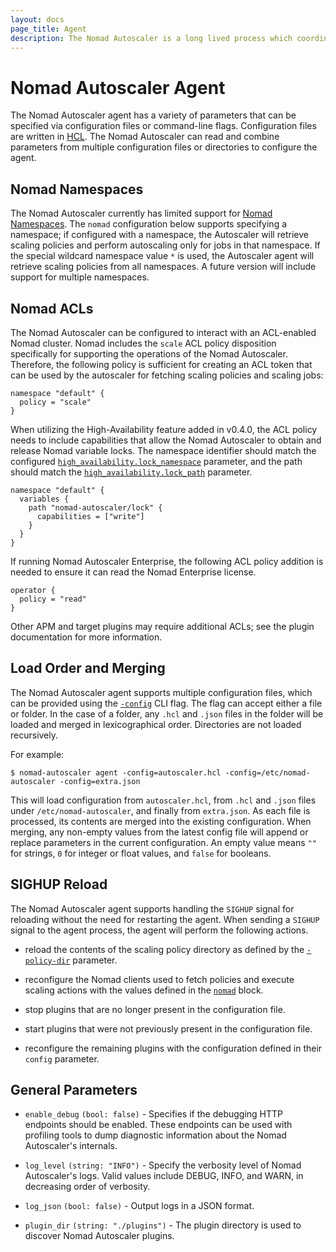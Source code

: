 ```yaml
---
layout: docs
page_title: Agent
description: The Nomad Autoscaler is a long lived process which coordinates scaling activates.
---
```


# Nomad Autoscaler Agent

The Nomad Autoscaler agent has a variety of parameters that can be specified
via configuration files or command-line flags. Configuration files are written
in [HCL][hcl_v2]. The Nomad Autoscaler can read and combine parameters from
multiple configuration files or directories to configure the agent.

## Nomad Namespaces

The Nomad Autoscaler currently has limited support for
[Nomad Namespaces][nomad_namespaces]. The `nomad` configuration below supports
specifying a namespace; if configured with a namespace, the Autoscaler will
retrieve scaling policies and perform autoscaling only for jobs in that
namespace. If the special wildcard namespace value `*` is used, the Autoscaler
agent will retrieve scaling policies from all namespaces. A future version will
include support for multiple namespaces.

## Nomad ACLs

The Nomad Autoscaler can be configured to interact with an ACL-enabled Nomad
cluster. Nomad includes the `scale` ACL policy disposition specifically for
supporting the operations of the Nomad Autoscaler. Therefore, the
following policy is sufficient for creating an ACL token that can be used by
the autoscaler for fetching scaling policies and scaling jobs:

```hcl
namespace "default" {
  policy = "scale"
}
```

When utilizing the High-Availability feature added in v0.4.0, the ACL policy
needs to include capabilities that allow the Nomad Autoscaler to obtain and release Nomad variable
locks. The namespace identifier should match the configured
[`high_availability.lock_namespace`][autoscaler_ha_lock_namespace] parameter,
and the path should match the [`high_availability.lock_path`][autoscaler_ha_lock_path]
parameter.

```hcl
namespace "default" {
  variables {
    path "nomad-autoscaler/lock" {
      capabilities = ["write"]
    }
  }
}
```

If running Nomad Autoscaler Enterprise, the following ACL policy addition is
needed to ensure it can read the Nomad Enterprise license.

```hcl
operator {
  policy = "read"
}
```

Other APM and target plugins may require additional ACLs; see the plugin documentation for more information.

## Load Order and Merging

The Nomad Autoscaler agent supports multiple configuration files, which can be
provided using the [`-config`][autoscaler_cli_config] CLI flag. The flag can
accept either a file or folder. In the case of a folder, any `.hcl` and `.json`
files in the folder will be loaded and merged in lexicographical order. Directories
are not loaded recursively.

For example:

```shell-session
$ nomad-autoscaler agent -config=autoscaler.hcl -config=/etc/nomad-autoscaler -config=extra.json
```

This will load configuration from `autoscaler.hcl`, from `.hcl` and `.json` files
under `/etc/nomad-autoscaler`, and finally from `extra.json`. As each file is
processed, its contents are merged into the existing configuration. When merging,
any non-empty values from the latest config file will append or replace
parameters in the current configuration. An empty value means `""` for strings,
`0` for integer or float values, and `false` for booleans.

## SIGHUP Reload

The Nomad Autoscaler agent supports handling the `SIGHUP` signal for reloading without the need for
restarting the agent. When sending a `SIGHUP` signal to the agent process, the agent will perform the
following actions.

- reload the contents of the scaling policy directory as defined by the [`-policy-dir`][autoscaler_cli_policy_dir]
  parameter.

- reconfigure the Nomad clients used to fetch policies and execute scaling
  actions with the values defined in the [`nomad`][autoscaler_agent_nomad]
  block.

- stop plugins that are no longer present in the configuration file.

- start plugins that were not previously present in the configuration file.

- reconfigure the remaining plugins with the configuration defined in their
  `config` parameter.

## General Parameters

- `enable_debug` `(bool: false)` - Specifies if the debugging HTTP endpoints
  should be enabled. These endpoints can be used with profiling tools to dump
  diagnostic information about the Nomad Autoscaler's internals.

- `log_level` `(string: "INFO")` - Specify the verbosity level of Nomad
  Autoscaler's logs. Valid values include DEBUG, INFO, and WARN, in decreasing
  order of verbosity.

- `log_json` `(bool: false)` - Output logs in a JSON format.

- `plugin_dir` `(string: "./plugins")` - The plugin directory is used to
  discover Nomad Autoscaler plugins.

[hcl_v2]: https://github.com/hashicorp/hcl/tree/hcl2
[nomad_namespaces]: /nomad/docs/govern/namespaces
[nomad_acls]: /nomad/docs/secure/acl
[autoscaler_agent_nomad]: /nomad/tools/autoscaling/agent/nomad
[autoscaler_cli_config]: /nomad/tools/autoscaling/cli#config
[autoscaler_cli_policy_dir]: /nomad/tools/autoscaling/cli#policy-dir
[autoscaler_ha_lock_namespace]: /nomad/tools/autoscaling/agent/high_availability#lock_namespace
[autoscaler_ha_lock_path]: /nomad/tools/autoscaling/agent/high_availability#lock_path
